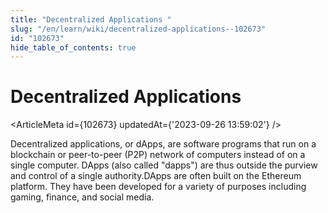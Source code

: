 ```yaml
---
title: "Decentralized Applications "
slug: "/en/learn/wiki/decentralized-applications--102673"
id: "102673"
hide_table_of_contents: true
---
```



# Decentralized Applications 

<ArticleMeta id={102673} updatedAt={'2023-09-26 13:59:02'} />
<div className='border-solid border-b border-t-0 my-4 border-[var(--ifm-color-gray-300)]' />

Decentralized applications, or dApps, are software programs that run on a blockchain or peer-to-peer (P2P) network of computers instead of on a single computer. DApps (also called "dapps") are thus outside the purview and control of a single authority.DApps are often built on the Ethereum platform. They have been developed for a variety of purposes including gaming, finance, and social media.
